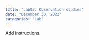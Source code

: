 ```yaml
---
title: "Lab03: Observation studies"
date: "December 30, 2022"
categories: "Lab"
---
```


Add instructions. 